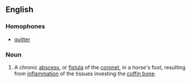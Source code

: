 ==English==
===Homophones===
*[[quitter]]

===Noun===
#A chronic [[abscess]], or [[fistula]] of the [[coronet]], in a horse's foot, resulting from [[inflammation]] of the tissues investing the [[coffin bone]].